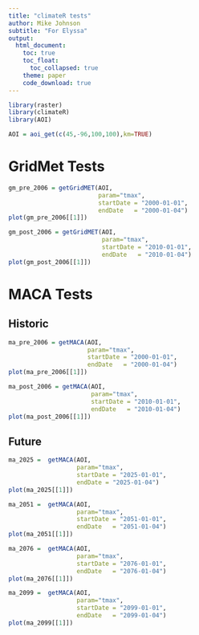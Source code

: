 ```yaml
---
title: "climateR tests"
author: Mike Johnson
subtitle: "For Elyssa"
output:
  html_document:
    toc: true
    toc_float:
      toc_collapsed: true
    theme: paper
    code_download: true
---
```


```r
library(raster)
library(climateR)
library(AOI)
```


```r
AOI = aoi_get(c(45,-96,100,100),km=TRUE)
```

# GridMet Tests

```r
gm_pre_2006 = getGridMET(AOI, 
                         param="tmax", 
                         startDate = "2000-01-01", 
                         endDate   = "2000-01-04")
plot(gm_pre_2006[[1]])
```


```r
gm_post_2006 = getGridMET(AOI, 
                          param="tmax",
                          startDate = "2010-01-01", 
                          endDate   = "2010-01-04")
plot(gm_post_2006[[1]])
```

# MACA Tests 

## Historic

```r
ma_pre_2006 = getMACA(AOI, 
                      param="tmax",
                      startDate = "2000-01-01", 
                      endDate   = "2000-01-04")
plot(ma_pre_2006[[1]])
```


```r
ma_post_2006 = getMACA(AOI, 
                       param="tmax",
                       startDate = "2010-01-01", 
                       endDate   = "2010-01-04")
plot(ma_post_2006[[1]])
```

## Future

```r
ma_2025 =  getMACA(AOI, 
                   param="tmax",
                   startDate = "2025-01-01", 
                   endDate = "2025-01-04")
plot(ma_2025[[1]])
```


```r
ma_2051 =  getMACA(AOI, 
                   param="tmax", 
                   startDate = "2051-01-01", 
                   endDate   = "2051-01-04")
plot(ma_2051[[1]])
```


```r
ma_2076 =  getMACA(AOI, 
                   param="tmax", 
                   startDate = "2076-01-01", 
                   endDate   = "2076-01-04")
plot(ma_2076[[1]])
```


```r
ma_2099 =  getMACA(AOI, 
                   param="tmax", 
                   startDate = "2099-01-01", 
                   endDate   = "2099-01-04")
plot(ma_2099[[1]])
```

